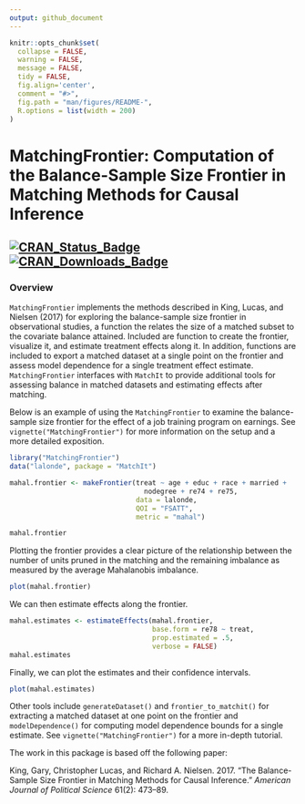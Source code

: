 ```yaml
---
output: github_document
---
```


<!-- README.md is generated from README.Rmd. Please edit that file -->

```r
knitr::opts_chunk$set(
  collapse = FALSE,
  warning = FALSE,
  message = FALSE,
  tidy = FALSE,
  fig.align='center',
  comment = "#>",
  fig.path = "man/figures/README-",
  R.options = list(width = 200)
)
```
# MatchingFrontier: Computation of the Balance-Sample Size Frontier in Matching Methods for Causal Inference 
 <!-- <img src="man/figures/logo.png" align="right" width="150"/> -->
 
[![CRAN_Status_Badge](https://img.shields.io/cran/v/MatchingFrontier?color=952100)](https://cran.r-project.org/package=MatchingFrontier) [![CRAN_Downloads_Badge](https://cranlogs.r-pkg.org/badges/MatchingFrontier?color=952100)](https://cran.r-project.org/package=MatchingFrontier)
------
### Overview

`MatchingFrontier` implements the methods described in King, Lucas, and Nielsen (2017) for exploring the balance-sample size frontier in observational studies, a function the relates the size of a matched subset to the covariate balance attained. Included are function to create the frontier, visualize it, and estimate treatment effects along it. In addition, functions are included to export a matched dataset at a single point on the frontier and assess model dependence for a single treatment effect estimate. `MatchingFrontier` interfaces with `MatchIt` to provide additional tools for assessing balance in matched datasets and estimating effects after matching.

Below is an example of using the `MatchingFrontier` to examine the balance-sample size frontier for the effect of a job training program on earnings. See `vignette("MatchingFrontier")` for more information on the setup and a more detailed exposition.

```r
library("MatchingFrontier")
data("lalonde", package = "MatchIt")

mahal.frontier <- makeFrontier(treat ~ age + educ + race + married +
                                 nodegree + re74 + re75,
                               data = lalonde, 
                               QOI = "FSATT", 
                               metric = "mahal")

mahal.frontier
```

Plotting the frontier provides a clear picture of the relationship between the number of units pruned in the matching and the remaining imbalance as measured by the average Mahalanobis imbalance.

```r
plot(mahal.frontier)
```

We can then estimate effects along the frontier.

```r
mahal.estimates <- estimateEffects(mahal.frontier, 
                                   base.form = re78 ~ treat,
                                   prop.estimated = .5,
                                   verbose = FALSE)
mahal.estimates
```

Finally, we can plot the estimates and their confidence intervals.

```r
plot(mahal.estimates)
```

Other tools include `generateDataset()` and `frontier_to_matchit()` for extracting a matched dataset at one point on the frontier and `modelDependence()` for computing model dependence bounds for a single estimate. See `vignette("MatchingFrontier")` for a more in-depth tutorial.

The work in this package is based off the following paper:

King, Gary, Christopher Lucas, and Richard A. Nielsen. 2017. “The Balance-Sample Size Frontier in Matching Methods for Causal Inference.” *American Journal of Political Science* 61(2): 473–89.
